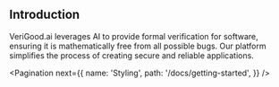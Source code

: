 
## Introduction

VeriGood.ai leverages AI to provide formal verification for software, ensuring it is mathematically free from all possible bugs. Our platform simplifies the process of creating secure and reliable applications.

<Pagination
  next={{
    name: 'Styling',
    path: '/docs/getting-started',
  }}
/>
